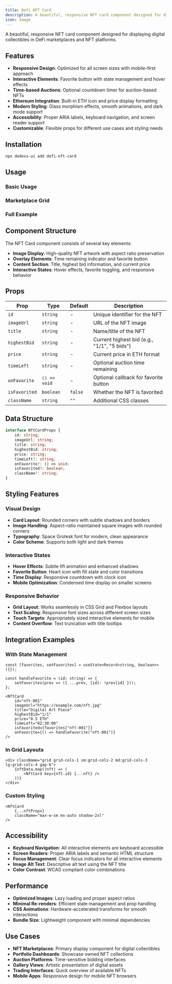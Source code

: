 ```yaml
---
title: Defi NFT Card
description: A beautiful, responsive NFT card component designed for displaying digital collectibles in DeFi marketplaces and NFT platforms.
icon: Image
---
```


A beautiful, responsive NFT card component designed for displaying digital collectibles in DeFi marketplaces and NFT platforms.

## Features

- **Responsive Design**: Optimized for all screen sizes with mobile-first approach
- **Interactive Elements**: Favorite button with state management and hover effects
- **Time-based Auctions**: Optional countdown timer for auction-based NFTs
- **Ethereum Integration**: Built-in ETH icon and price display formatting
- **Modern Styling**: Glass morphism effects, smooth animations, and dark mode support
- **Accessibility**: Proper ARIA labels, keyboard navigation, and screen reader support
- **Customizable**: Flexible props for different use cases and styling needs

## Installation

```bash
npx dedevs-ui add defi-nft-card
```

## Usage

### Basic Usage

<ComponentPreview name="defi-nft-card-basic" />

### Marketplace Grid

<ComponentPreview name="defi-nft-card-marketplace" />

### Full Example

<ComponentPreview name="defi-nft-card" />

## Component Structure

The NFT Card component consists of several key elements:

- **Image Display**: High-quality NFT artwork with aspect ratio preservation
- **Overlay Elements**: Time remaining indicator and favorite button
- **Content Section**: Title, highest bid information, and current price
- **Interactive States**: Hover effects, favorite toggling, and responsive behavior

## Props

| Prop | Type | Default | Description |
|------|------|---------|-------------|
| `id` | `string` | - | Unique identifier for the NFT |
| `imageUrl` | `string` | - | URL of the NFT image |
| `title` | `string` | - | Name/title of the NFT |
| `highestBid` | `string` | - | Current highest bid (e.g., "1/1", "5 bids") |
| `price` | `string` | - | Current price in ETH format |
| `timeLeft` | `string` | - | Optional auction time remaining |
| `onFavorite` | `() => void` | - | Optional callback for favorite button |
| `isFavorited` | `boolean` | `false` | Whether the NFT is favorited |
| `className` | `string` | `""` | Additional CSS classes |

## Data Structure

```typescript
interface NftCardProps {
    id: string;
    imageUrl: string;
    title: string;
    highestBid: string;
    price: string;
    timeLeft?: string;
    onFavorite?: () => void;
    isFavorited?: boolean;
    className?: string;
}
```

## Styling Features

### Visual Design
- **Card Layout**: Rounded corners with subtle shadows and borders
- **Image Handling**: Aspect-ratio maintained square images with rounded corners
- **Typography**: Space Grotesk font for modern, clean appearance
- **Color Scheme**: Supports both light and dark themes

### Interactive States
- **Hover Effects**: Subtle lift animation and enhanced shadows
- **Favorite Button**: Heart icon with fill state and color transitions
- **Time Display**: Responsive countdown with clock icon
- **Mobile Optimization**: Condensed time display on smaller screens

### Responsive Behavior
- **Grid Layout**: Works seamlessly in CSS Grid and Flexbox layouts
- **Text Scaling**: Responsive font sizes across different screen sizes
- **Touch Targets**: Appropriately sized interactive elements for mobile
- **Content Overflow**: Text truncation with title tooltips

## Integration Examples

### With State Management

```tsx
const [favorites, setFavorites] = useState<Record<string, boolean>>({});

const handleFavorite = (id: string) => {
    setFavorites(prev => ({ ...prev, [id]: !prev[id] }));
};

<NftCard
    id="nft-001"
    imageUrl="https://example.com/nft.jpg"
    title="Digital Art Piece"
    highestBid="1/1"
    price="0.5 ETH"
    timeLeft="02:30:00"
    isFavorited={favorites["nft-001"]}
    onFavorite={() => handleFavorite("nft-001")}
/>
```

### In Grid Layouts

```tsx
<div className="grid grid-cols-1 sm:grid-cols-2 md:grid-cols-3 lg:grid-cols-4 gap-6">
    {nftData.map((nft) => (
        <NftCard key={nft.id} {...nft} />
    ))}
</div>
```

### Custom Styling

```tsx
<NftCard
    {...nftProps}
    className="max-w-sm mx-auto shadow-2xl"
/>
```

## Accessibility

- **Keyboard Navigation**: All interactive elements are keyboard accessible
- **Screen Readers**: Proper ARIA labels and semantic HTML structure
- **Focus Management**: Clear focus indicators for all interactive elements
- **Image Alt Text**: Descriptive alt text using the NFT title
- **Color Contrast**: WCAG compliant color combinations

## Performance

- **Optimized Images**: Lazy loading and proper aspect ratios
- **Minimal Re-renders**: Efficient state management and prop handling
- **CSS Animations**: Hardware-accelerated transforms for smooth interactions
- **Bundle Size**: Lightweight component with minimal dependencies

## Use Cases

- **NFT Marketplaces**: Primary display component for digital collectibles
- **Portfolio Dashboards**: Showcase owned NFT collections
- **Auction Platforms**: Time-sensitive bidding interfaces
- **Gallery Views**: Artistic presentation of digital assets
- **Trading Interfaces**: Quick overview of available NFTs
- **Mobile Apps**: Responsive design for mobile NFT browsers
